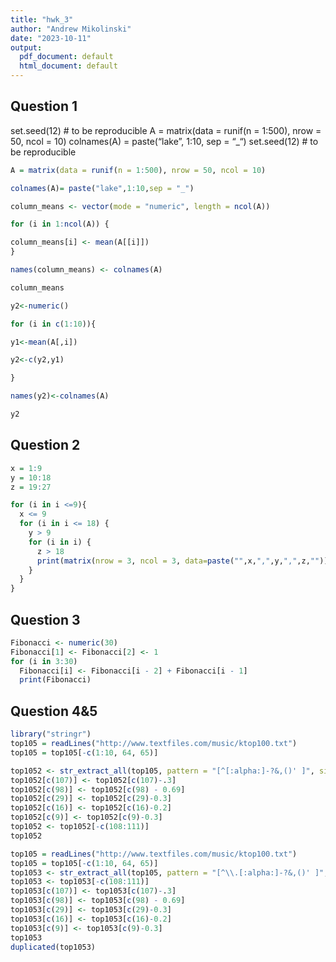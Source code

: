 ```yaml
---
title: "hwk_3"
author: "Andrew Mikolinski"
date: "2023-10-11"
output:
  pdf_document: default
  html_document: default
---
```


## Question 1 ##

set.seed(12) # to be reproducible
A = matrix(data = runif(n = 1:500), nrow = 50, ncol = 10)
colnames(A) = paste("lake", 1:10, sep = "_")
set.seed(12) # to be reproducible





```r
A = matrix(data = runif(n = 1:500), nrow = 50, ncol = 10)

colnames(A)= paste("lake",1:10,sep = "_")

column_means <- vector(mode = "numeric", length = ncol(A))

for (i in 1:ncol(A)) {

column_means[i] <- mean(A[[i]])
}

names(column_means) <- colnames(A)

column_means

y2<-numeric()

for (i in c(1:10)){

y1<-mean(A[,i])

y2<-c(y2,y1)

}

names(y2)<-colnames(A)

y2
```

## Question 2 ##
```r
x = 1:9
y = 10:18
z = 19:27

for (i in i <=9){
  x <= 9
  for (i in i <= 18) {
    y > 9
    for (i in i) {
      z > 18
      print(matrix(nrow = 3, ncol = 3, data=paste("",x,",",y,",",z,"")))
    }
  }
}

```


## Question 3 ##
```r
Fibonacci <- numeric(30)
Fibonacci[1] <- Fibonacci[2] <- 1
for (i in 3:30) 
  Fibonacci[i] <- Fibonacci[i - 2] + Fibonacci[i - 1]
  print(Fibonacci)
```

## Question 4&5 ##

```r
library("stringr")
top105 = readLines("http://www.textfiles.com/music/ktop100.txt")
top105 = top105[-c(1:10, 64, 65)]

top1052 <- str_extract_all(top105, pattern = "[^[:alpha:]-?&,()' ]", simplify = FALSE)
top1052[c(107)] <- top1052[c(107)-.3] 
top1052[c(98)] <- top1052[c(98) - 0.69]
top1052[c(29)] <- top1052[c(29)-0.3]
top1052[c(16)] <- top1052[c(16)-0.2]
top1052[c(9)] <- top1052[c(9)-0.3]
top1052 <- top1052[-c(108:111)]
top1052

top105 = readLines("http://www.textfiles.com/music/ktop100.txt")
top105 = top105[-c(1:10, 64, 65)]
top1053 <- str_extract_all(top105, pattern = "[^\\.[:alpha:]-?&,()' ]", simplify = FALSE)
top1053 <- top1053[-c(108:111)]
top1053[c(107)] <- top1053[c(107)-.3] 
top1053[c(98)] <- top1053[c(98) - 0.69]
top1053[c(29)] <- top1053[c(29)-0.3]
top1053[c(16)] <- top1053[c(16)-0.2]
top1053[c(9)] <- top1053[c(9)-0.3]
top1053
duplicated(top1053)
```




